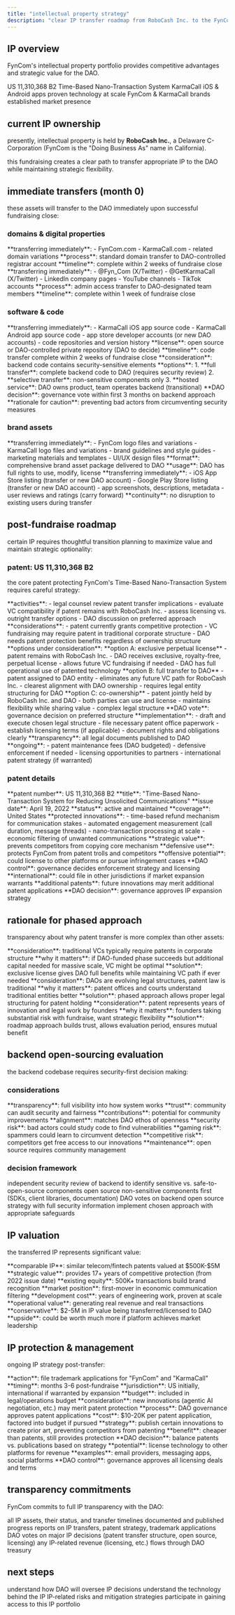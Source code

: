 ```yaml
---
title: "intellectual property strategy"
description: "clear IP transfer roadmap from RoboCash Inc. to the FynCom DAO"
---
```


## IP overview

FynCom's intellectual property portfolio provides competitive advantages and strategic value for the DAO.

<CardGroup cols={3}>
  <Card title="patent protected" icon="shield-check">
    US 11,310,368 B2 Time-Based Nano-Transaction System
  </Card>
  <Card title="live products" icon="mobile">
    KarmaCall iOS & Android apps proven technology at scale
  </Card>
  <Card title="brand assets" icon="trademark">
    FynCom & KarmaCall brands established market presence
  </Card>
</CardGroup>

## current IP ownership

presently, intellectual property is held by **RoboCash Inc.**, a Delaware C-Corporation (FynCom is the "Doing Business As" name in California).

this fundraising creates a clear path to transfer appropriate IP to the DAO while maintaining strategic flexibility.

## immediate transfers (month 0)

these assets will transfer to the DAO immediately upon successful fundraising close:

### domains & digital properties

<AccordionGroup>
  <Accordion title="primary domains" icon="globe">
    **transferring immediately**: - FynCom.com - KarmaCall.com - related domain
    variations **process**: standard domain transfer to DAO-controlled registrar
    account **timeline**: complete within 2 weeks of fundraise close
  </Accordion>
  <Accordion title="social media accounts" icon="hashtag">
    **transferring immediately**: - @Fyn_Com (X/Twitter) - @GetKarmaCall
    (X/Twitter) - LinkedIn company pages - YouTube channels - TikTok accounts
    **process**: admin access transfer to DAO-designated team members
    **timeline**: complete within 1 week of fundraise close
  </Accordion>
</AccordionGroup>

### software & code

<AccordionGroup>
  <Accordion title="mobile applications" icon="mobile">
    **transferring immediately**: - KarmaCall iOS app source code - KarmaCall
    Android app source code - app store developer accounts (or new DAO accounts)
    - code repositories and version history **license**: open source or
    DAO-controlled private repository (DAO to decide) **timeline**: code
    transfer complete within 2 weeks of fundraise close
  </Accordion>
  <Accordion title="backend systems" icon="server">
    **consideration**: backend code contains security-sensitive elements
    **options**: 1. **full transfer**: complete backend code to DAO (requires
    security review) 2. **selective transfer**: non-sensitive components only 3.
    **hosted service**: DAO owns product, team operates backend (transitional)
    **DAO decision**: governance vote within first 3 months on backend approach
    **rationale for caution**: preventing bad actors from circumventing security
    measures
  </Accordion>
</AccordionGroup>

### brand assets

<AccordionGroup>
  <Accordion title="visual identity" icon="palette">
    **transferring immediately**: - FynCom logo files and variations - KarmaCall
    logo files and variations - brand guidelines and style guides - marketing
    materials and templates - UI/UX design files **format**: comprehensive brand
    asset package delivered to DAO **usage**: DAO has full rights to use,
    modify, license
  </Accordion>
  <Accordion title="app store listings" icon="store">
    **transferring immediately**: - iOS App Store listing (transfer or new DAO
    account) - Google Play Store listing (transfer or new DAO account) - app
    screenshots, descriptions, metadata - user reviews and ratings (carry
    forward) **continuity**: no disruption to existing users during transfer
  </Accordion>
</AccordionGroup>

## post-fundraise roadmap

certain IP requires thoughtful transition planning to maximize value and maintain strategic optionality:

### patent: US 11,310,368 B2

the core patent protecting FynCom's Time-Based Nano-Transaction System requires careful strategy:

<Steps>
  <Step title="months 1-3: evaluation period">
    **activities**: - legal counsel review patent transfer implications -
    evaluate VC compatibility if patent remains with RoboCash Inc. - assess
    licensing vs. outright transfer options - DAO discussion on preferred
    approach **considerations**: - patent currently grants competitive
    protection - VC fundraising may require patent in traditional corporate
    structure - DAO needs patent protection benefits regardless of ownership
    structure
  </Step>
  <Step title="months 3-6: strategy finalization">
    **options under consideration**: **option A: exclusive perpetual license** -
    patent remains with RoboCash Inc. - DAO receives exclusive, royalty-free,
    perpetual license - allows future VC fundraising if needed - DAO has full
    operational use of patented technology **option B: full transfer to DAO** -
    patent assigned to DAO entity - eliminates any future VC path for RoboCash
    Inc. - clearest alignment with DAO ownership - requires legal entity
    structuring for DAO **option C: co-ownership** - patent jointly held by
    RoboCash Inc. and DAO - both parties can use and license - maintains
    flexibility while sharing value - complex legal structure **DAO vote**:
    governance decision on preferred structure
  </Step>
  <Step title="months 6-9: legal execution">
    **implementation**: - draft and execute chosen legal structure - file
    necessary patent office paperwork - establish licensing terms (if
    applicable) - document rights and obligations clearly **transparency**: all
    legal documents published to DAO
  </Step>
  <Step title="months 9-12: operations">
    **ongoing**: - patent maintenance fees (DAO budgeted) - defensive
    enforcement if needed - licensing opportunities to partners - international
    patent strategy (if warranted)
  </Step>
</Steps>

### patent details

<Tabs>
  <Tab title="patent information">
    **patent number**: US 11,310,368 B2 **title**: "Time-Based Nano-Transaction
    System for Reducing Unsolicited Communications" **issue date**: April 19,
    2022 **status**: active and maintained **coverage**: United States
  </Tab>
  <Tab title="key claims">
    **protected innovations**: - time-based refund mechanism for communication
    stakes - automated engagement measurement (call duration, message threads) -
    nano-transaction processing at scale - economic filtering of unwanted
    communications **strategic value**: prevents competitors from copying core
    mechanism
  </Tab>
  <Tab title="enforcement">
    **defensive use**: protects FynCom from patent trolls and competitors
    **offensive potential**: could license to other platforms or pursue
    infringement cases **DAO control**: governance decides enforcement strategy
    and licensing
  </Tab>
  <Tab title="expansion">
    **international**: could file in other jurisdictions if market expansion
    warrants **additional patents**: future innovations may merit additional
    patent applications **DAO decision**: governance approves IP expansion
    strategy
  </Tab>
</Tabs>

## rationale for phased approach

transparency about why patent transfer is more complex than other assets:

<AccordionGroup>
  <Accordion title="VC optionality" icon="building-columns">
    **consideration**: traditional VCs typically require patents in corporate
    structure **why it matters**: if DAO-funded phase succeeds but additional
    capital needed for massive scale, VC might be optimal **solution**:
    exclusive license gives DAO full benefits while maintaining VC path if ever
    needed
  </Accordion>
  <Accordion title="legal entity complexity" icon="scale-balanced">
    **consideration**: DAOs are evolving legal structures, patent law is
    traditional **why it matters**: patent offices and courts understand
    traditional entities better **solution**: phased approach allows proper
    legal structuring for patent holding
  </Accordion>
  <Accordion title="founder commitment" icon="handshake">
    **consideration**: patent represents years of innovation and legal work by
    founders **why it matters**: founders taking substantial risk with
    fundraise, want strategic flexibility **solution**: roadmap approach builds
    trust, allows evaluation period, ensures mutual benefit
  </Accordion>
</AccordionGroup>

## backend open-sourcing evaluation

the backend codebase requires security-first decision making:

### considerations

<Tabs>
  <Tab title="pros of open source">
    **transparency**: full visibility into how system works **trust**: community
    can audit security and fairness **contributions**: potential for community
    improvements **alignment**: matches DAO ethos of openness
  </Tab>
  <Tab title="cons of open source">
    **security risk**: bad actors could study code to find vulnerabilities
    **gaming risk**: spammers could learn to circumvent detection **competitive
    risk**: competitors get free access to our innovations **maintenance**: open
    source requires community management
  </Tab>
</Tabs>

### decision framework

<Steps>
  <Step title="security audit (months 1-3)">
    independent security review of backend to identify sensitive vs.
    safe-to-open-source components
  </Step>
  <Step title="selective open source (months 4-6)">
    open source non-sensitive components first (SDKs, client libraries,
    documentation)
  </Step>
  <Step title="DAO governance (months 6-9)">
    DAO votes on backend open source strategy with full security information
  </Step>
  <Step title="execution (months 9-12)">
    implement chosen approach with appropriate safeguards
  </Step>
</Steps>

## IP valuation

the transferred IP represents significant value:

<CardGroup cols={2}>
  <Card title="patent value" icon="certificate">
    **comparable IP**: similar telecom/fintech patents valued at $500K-$5M
    **strategic value**: provides 17+ years of competitive protection (from 2022
    issue date)
  </Card>
  <Card title="brand value" icon="trademark">
    **existing equity**: 500K+ transactions build brand recognition **market
    position**: first-mover in economic communication filtering
  </Card>
  <Card title="code value" icon="code">
    **development cost**: years of engineering work, proven at scale
    **operational value**: generating real revenue and real transactions
  </Card>
  <Card title="total estimate" icon="sack-dollar">
    **conservative**: $2-5M in IP value being transferred/licensed to DAO
    **upside**: could be worth much more if platform achieves market leadership
  </Card>
</CardGroup>

## IP protection & management

ongoing IP strategy post-transfer:

<AccordionGroup>
  <Accordion title="trademark registration" icon="trademark">
    **action**: file trademark applications for "FynCom" and "KarmaCall"
    **timing**: months 3-6 post-fundraise **jurisdiction**: US initially,
    international if warranted by expansion **budget**: included in
    legal/operations budget
  </Accordion>
  <Accordion title="additional patents" icon="lightbulb">
    **consideration**: new innovations (agentic AI negotiation, etc.) may merit
    patent protection **process**: DAO governance approves patent applications
    **cost**: $10-20K per patent application, factored into budget if pursued
  </Accordion>
  <Accordion title="defensive publications" icon="shield">
    **strategy**: publish certain innovations to create prior art, preventing
    competitors from patenting **benefit**: cheaper than patents, still provides
    protection **DAO decision**: balance patents vs. publications based on
    strategy
  </Accordion>
  <Accordion title="licensing opportunities" icon="file-contract">
    **potential**: license technology to other platforms for revenue
    **examples**: email providers, messaging apps, social platforms **DAO
    control**: governance approves all licensing deals and terms
  </Accordion>
</AccordionGroup>

## transparency commitments

FynCom commits to full IP transparency with the DAO:

<Steps>
  <Step title="immediate disclosure">
    all IP assets, their status, and transfer timelines documented and published
  </Step>
  <Step title="monthly updates">
    progress reports on IP transfers, patent strategy, trademark applications
  </Step>
  <Step title="governance decisions">
    DAO votes on major IP decisions (patent transfer structure, open source,
    licensing)
  </Step>
  <Step title="financial transparency">
    any IP-related revenue (licensing, etc.) flows through DAO treasury
  </Step>
</Steps>

## next steps

<CardGroup cols={2}>
  <Card title="review governance" icon="landmark" href="/governance">
    understand how DAO will oversee IP decisions
  </Card>
  <Card title="see products" icon="mobile" href="/products">
    understand the technology behind the IP
  </Card>
  <Card title="risk disclosure" icon="triangle-exclamation" href="/risks">
    IP-related risks and mitigation strategies
  </Card>
  <Card title="invest now" icon="rocket" href="/investment-overview">
    participate in gaining access to this IP portfolio
  </Card>
</CardGroup>
